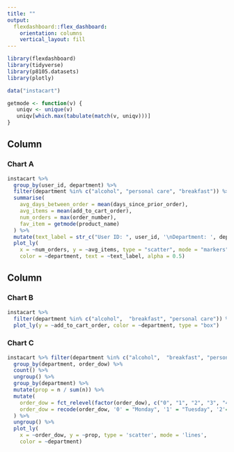 ```yaml
---
title: ""
output: 
  flexdashboard::flex_dashboard:
    orientation: columns
    vertical_layout: fill
---
```


```r
library(flexdashboard)
library(tidyverse)
library(p8105.datasets)
library(plotly)

data("instacart")

getmode <- function(v) {
   uniqv <- unique(v)
   uniqv[which.max(tabulate(match(v, uniqv)))]
}
```

Column {data-width=650}
-----------------------------------------------------------------------

### Chart A

```r
instacart %>%
  group_by(user_id, department) %>% 
  filter(department %in% c("alcohol", "personal care", "breakfast")) %>% 
  summarise(
    avg_days_between_order = mean(days_since_prior_order), 
    avg_items = mean(add_to_cart_order), 
    num_orders = max(order_number),
    fav_item = getmode(product_name)
  ) %>% 
  mutate(text_label = str_c("User ID: ", user_id, '\nDepartment: ', department, "\nAvg Days Between Orders: ", avg_days_between_order, "\nFavorite Product:", fav_item)) %>%
  plot_ly(
    x = ~num_orders, y = ~avg_items, type = "scatter", mode = "markers",
    color = ~department, text = ~text_label, alpha = 0.5)
```

Column {data-width=350}
-----------------------------------------------------------------------

### Chart B

```r
instacart %>% 
  filter(department %in% c("alcohol",  "breakfast", "personal care")) %>%
  plot_ly(y = ~add_to_cart_order, color = ~department, type = "box")
```

### Chart C

```r
instacart %>% filter(department %in% c("alcohol",  "breakfast", "personal care")) %>%
  group_by(department, order_dow) %>% 
  count() %>% 
  ungroup() %>% 
  group_by(department) %>% 
  mutate(prop = n / sum(n)) %>%
  mutate(
    order_dow = fct_relevel(factor(order_dow), c("0", "1", "2", "3", "4", "5", "6")),
    order_dow = recode(order_dow, '0' = "Monday", '1' = "Tuesday", '2'="Wednesday",      '3'="Thursday", '4'="Friday", '5'="Saturday", '6'="Sunday"), 
  ) %>% 
  ungroup() %>% 
  plot_ly(
    x = ~order_dow, y = ~prop, type = 'scatter', mode = 'lines',
    color = ~department)
```

